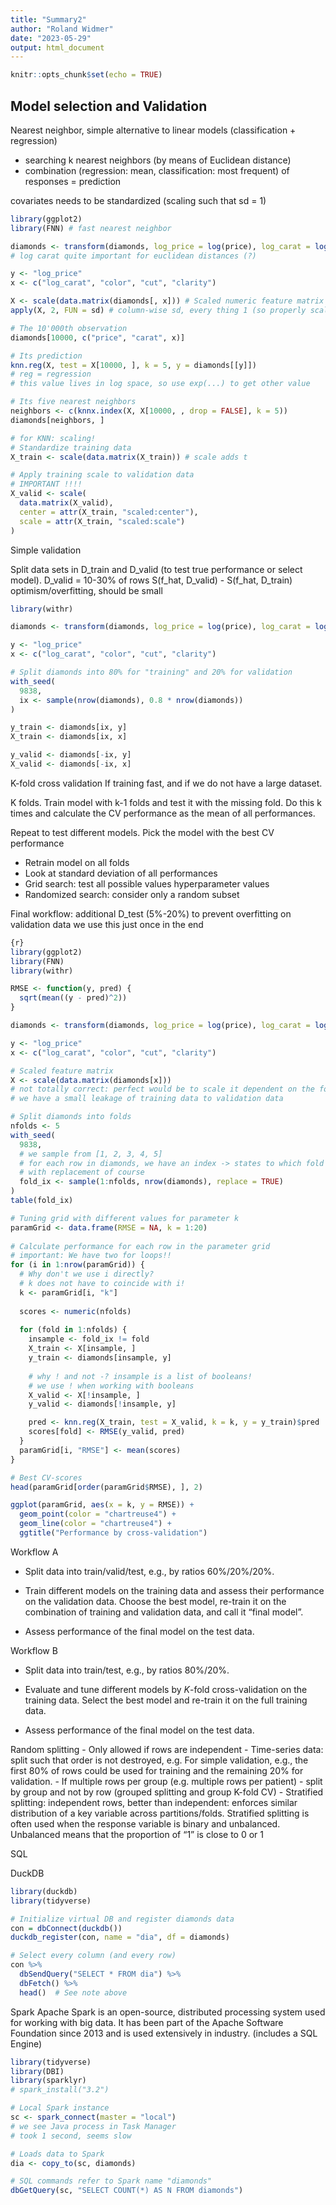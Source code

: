 ```yaml
---
title: "Summary2"
author: "Roland Widmer"
date: "2023-05-29"
output: html_document
---
```


```r
knitr::opts_chunk$set(echo = TRUE)
```

## Model selection and Validation

Nearest neighbor, simple alternative to linear models
(classification + regression)

- searching k nearest neighbors (by means of Euclidean distance)
- combination (regression: mean, classification: most frequent) of responses = prediction

covariates needs to be standardized (scaling such that sd = 1)
```r
library(ggplot2)
library(FNN) # fast nearest neighbor

diamonds <- transform(diamonds, log_price = log(price), log_carat = log(carat))
# log carat quite important for euclidean distances (?)

y <- "log_price"
x <- c("log_carat", "color", "cut", "clarity")

X <- scale(data.matrix(diamonds[, x])) # Scaled numeric feature matrix
apply(X, 2, FUN = sd) # column-wise sd, every thing 1 (so properly scaled)

# The 10'000th observation
diamonds[10000, c("price", "carat", x)]

# Its prediction
knn.reg(X, test = X[10000, ], k = 5, y = diamonds[[y]])
# reg = regression
# this value lives in log space, so use exp(...) to get other value

# Its five nearest neighbors
neighbors <- c(knnx.index(X, X[10000, , drop = FALSE], k = 5))
diamonds[neighbors, ]

# for KNN: scaling!
# Standardize training data
X_train <- scale(data.matrix(X_train)) # scale adds t

# Apply training scale to validation data
# IMPORTANT !!!!
X_valid <- scale(
  data.matrix(X_valid),
  center = attr(X_train, "scaled:center"),
  scale = attr(X_train, "scaled:scale")
)
```
Simple validation

Split data sets in D_train and D_valid (to test true performance or select model).
D_valid = 10-30% of rows
S(f_hat, D_valid) - S(f_hat, D_train) optimism/overfitting, should be small
```r
library(withr)

diamonds <- transform(diamonds, log_price = log(price), log_carat = log(carat))

y <- "log_price"
x <- c("log_carat", "color", "cut", "clarity")

# Split diamonds into 80% for "training" and 20% for validation
with_seed(
  9838,
  ix <- sample(nrow(diamonds), 0.8 * nrow(diamonds))
)

y_train <- diamonds[ix, y]
X_train <- diamonds[ix, x]

y_valid <- diamonds[-ix, y]
X_valid <- diamonds[-ix, x]
```

K-fold cross validation
If training fast, and if we do not have a large dataset.

K folds. Train model with k-1 folds and test it with the missing fold.
Do this k times and calculate the CV performance as the mean of all performances.

Repeat to test different models. Pick the model with the best CV performance

- Retrain model on all folds
- Look at standard deviation of all performances
- Grid search: test all possible values hyperparameter values
- Randomized search: consider only a random subset

Final workflow:
additional D_test (5%-20%) to prevent overfitting on validation data
we use this just once in the end

```r
{r}
library(ggplot2)
library(FNN)
library(withr)

RMSE <- function(y, pred) {
  sqrt(mean((y - pred)^2))
}

diamonds <- transform(diamonds, log_price = log(price), log_carat = log(carat))

y <- "log_price"
x <- c("log_carat", "color", "cut", "clarity")

# Scaled feature matrix
X <- scale(data.matrix(diamonds[x]))
# not totally correct: perfect would be to scale it dependent on the folds
# we have a small leakage of training data to validation data

# Split diamonds into folds
nfolds <- 5
with_seed(
  9838,
  # we sample from [1, 2, 3, 4, 5]
  # for each row in diamonds, we have an index -> states to which fold it belongs to 
  # with replacement of course
  fold_ix <- sample(1:nfolds, nrow(diamonds), replace = TRUE)
)
table(fold_ix)

# Tuning grid with different values for parameter k
paramGrid <- data.frame(RMSE = NA, k = 1:20)
    
# Calculate performance for each row in the parameter grid
# important: We have two for loops!!
for (i in 1:nrow(paramGrid)) {
  # Why don't we use i directly?
  # k does not have to coincide with i!
  k <- paramGrid[i, "k"]
  
  scores <- numeric(nfolds)
  
  for (fold in 1:nfolds) {
    insample <- fold_ix != fold
    X_train <- X[insample, ]
    y_train <- diamonds[insample, y]
    
    # why ! and not -? insample is a list of booleans!
    # we use ! when working with booleans
    X_valid <- X[!insample, ]
    y_valid <- diamonds[!insample, y]

    pred <- knn.reg(X_train, test = X_valid, k = k, y = y_train)$pred
    scores[fold] <- RMSE(y_valid, pred)
  }
  paramGrid[i, "RMSE"] <- mean(scores)
}

# Best CV-scores 
head(paramGrid[order(paramGrid$RMSE), ], 2)

ggplot(paramGrid, aes(x = k, y = RMSE)) +
  geom_point(color = "chartreuse4") +
  geom_line(color = "chartreuse4") +
  ggtitle("Performance by cross-validation")
```
Workflow A

- Split data into train/valid/test, e.g., by ratios 60%/20%/20%.

- Train different models on the training data and assess their performance on the validation data. Choose the best model, re-train it on the combination of training and validation data, and call it "final model".

- Assess performance of the final model on the test data.

Workflow B

- Split data into train/test, e.g., by ratios 80%/20%.

- Evaluate and tune different models by $K$-fold cross-validation on the training data. Select the best model and re-train it on the full training data.

- Assess performance of the final model on the test data.


Random splitting
- Only allowed if rows are independent
- Time-series data: split such that order is not destroyed, e.g. For simple validation, e.g., the first 80% of rows could be used for training and the remaining 20% for validation. 
- If multiple rows per group (e.g. multiple rows per patient) - split by group and not by row (grouped splitting and group K-fold CV)
- Stratified splitting: independent rows, better than independent: enforces similar distribution of a key variable across partitions/folds. Stratified splitting is often used when the response variable is binary and unbalanced. Unbalanced means that the proportion of "1" is close to 0 or 1

SQL

DuckDB

```r
library(duckdb)
library(tidyverse)

# Initialize virtual DB and register diamonds data
con = dbConnect(duckdb())
duckdb_register(con, name = "dia", df = diamonds)

# Select every column (and every row)
con %>% 
  dbSendQuery("SELECT * FROM dia") %>% 
  dbFetch() %>% 
  head()  # See note above
```

Spark
Apache Spark is an open-source, distributed processing system used for working with big data. It has been part of the Apache Software Foundation since 2013 and is used extensively in industry. (includes a SQL Engine)
```r
library(tidyverse)
library(DBI)
library(sparklyr)
# spark_install("3.2")

# Local Spark instance
sc <- spark_connect(master = "local")
# we see Java process in Task Manager
# took 1 second, seems slow

# Loads data to Spark
dia <- copy_to(sc, diamonds)

# SQL commands refer to Spark name "diamonds"
dbGetQuery(sc, "SELECT COUNT(*) AS N FROM diamonds")
```

